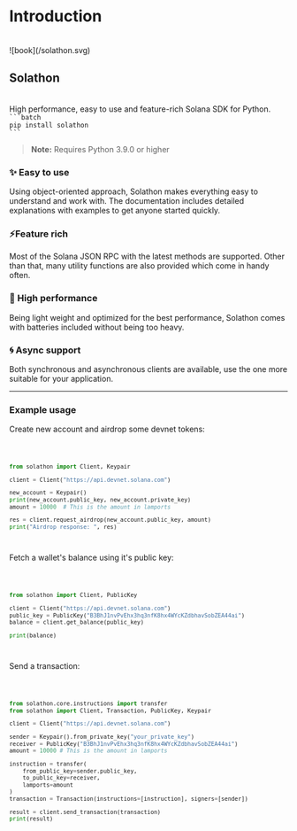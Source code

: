 
# Introduction
<br/>

<div style={{float: "left", margin: "20px 0 0 0", width: "70px"}}>
    ![book](/solathon.svg)
</div>
<h2 style={{
        background: "-webkit-linear-gradient(45deg, #ED7BFF, #0085FF)",
        WebkitBackgroundClip: "text",
        WebkitTextFillColor: "transparent",
        width: "160px",
        marginLeft: "90px",
        }}>Solathon</h2>

<br/>
High performance, easy to use and feature-rich Solana SDK for Python. 


<Code>
```batch 
pip install solathon
```
</Code>

> **Note:** Requires Python 3.9.0 or higher

### ✨ Easy to use
Using object-oriented approach, Solathon makes everything easy to understand and work with. The documentation includes detailed explanations with examples to get anyone started quickly.

### ⚡Feature rich
Most of the Solana JSON RPC with the latest methods are supported. Other than that, many utility functions are also provided which come in handy often.

### 🚀 High performance
Being light weight and optimized for the best performance, Solathon comes with batteries included without being too heavy.

### 🌀 Async support
Both synchronous and asynchronous clients are available, use the one more suitable for your application.

---
### Example usage
Create new account and airdrop some devnet tokens:

<Code>

```python
from solathon import Client, Keypair

client = Client("https://api.devnet.solana.com")

new_account = Keypair()
print(new_account.public_key, new_account.private_key)
amount = 10000  # This is the amount in lamports

res = client.request_airdrop(new_account.public_key, amount)
print("Airdrop response: ", res)
```
</Code>

Fetch a wallet's balance using it's public key:

<Code>

```python
from solathon import Client, PublicKey

client = Client("https://api.devnet.solana.com")
public_key = PublicKey("B3BhJ1nvPvEhx3hq3nfK8hx4WYcKZdbhavSobZEA44ai")
balance = client.get_balance(public_key)

print(balance)
```
</Code>

Send a transaction:

<Code>

```python
from solathon.core.instructions import transfer
from solathon import Client, Transaction, PublicKey, Keypair

client = Client("https://api.devnet.solana.com")

sender = Keypair().from_private_key("your_private_key")
receiver = PublicKey("B3BhJ1nvPvEhx3hq3nfK8hx4WYcKZdbhavSobZEA44ai")
amount = 10000 # This is the amount in lamports

instruction = transfer(
    from_public_key=sender.public_key,
    to_public_key=receiver, 
    lamports=amount
)
transaction = Transaction(instructions=[instruction], signers=[sender])

result = client.send_transaction(transaction)
print(result)
```
</Code>
